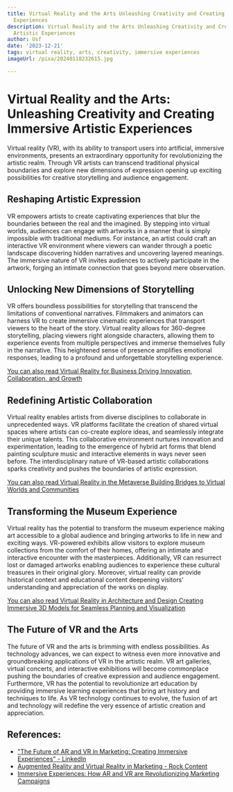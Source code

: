 ```yaml
---
title: Virtual Reality and the Arts Unleashing Creativity and Creating Immersive Artistic
  Experiences
description: Virtual Reality and the Arts Unleashing Creativity and Creating Immersive
  Artistic Experiences
author: Usf
date: '2023-12-21'
tags: virtual reality, arts, creativity, immersive experiences
imageUrl: /pixa/20240118232615.jpg

---
```

# Virtual Reality and the  Arts: Unleashing Creativity  and Creating Immersive Artistic Experiences

Virtual reality (VR), with its ability  to transport  users into artificial, immersive environments, presents an extraordinary  opportunity for revolutionizing the artistic realm. Through VR  artists  can transcend traditional physical boundaries and explore  new dimensions of expression opening up exciting possibilities  for creative storytelling and audience engagement.

## Reshaping  Artistic Expression

VR empowers artists to create captivating experiences that blur the boundaries between the real  and the imagined. By stepping into  virtual worlds,  audiences  can engage with artworks in a manner that is simply impossible  with traditional mediums. For instance, an artist could craft an interactive VR environment where viewers can wander through a poetic landscape discovering hidden narratives and uncovering layered meanings. The immersive nature  of  VR  invites audiences to actively participate in the artwork, forging an intimate connection that goes beyond mere observation.

##  Unlocking  New Dimensions of Storytelling

VR offers boundless possibilities  for storytelling that transcend the limitations of conventional narratives.  Filmmakers and animators can harness VR to create immersive cinematic experiences that transport viewers to the heart of the story. Virtual reality allows for 360-degree storytelling, placing viewers right  alongside characters, allowing them  to experience events from multiple perspectives and immerse themselves fully in the narrative. This heightened  sense of presence amplifies emotional responses, leading  to a profound and unforgettable storytelling experience.

[You can also read Virtual Reality for Business Driving Innovation, Collaboration, and Growth](Virtual%20Reality%20for%20Business%20Driving%20Innovation%2C%20Collaboration%2C%20and%20Growth)


## Redefining Artistic Collaboration

Virtual reality  enables artists from diverse  disciplines to collaborate  in unprecedented ways. VR platforms facilitate the creation of shared virtual spaces where artists can co-create explore ideas, and seamlessly integrate their unique talents. This  collaborative environment nurtures innovation and experimentation, leading to the emergence of hybrid  art forms that blend painting sculpture music and interactive elements in ways never  seen before. The interdisciplinary nature of VR-based artistic collaborations sparks creativity and pushes the boundaries of artistic expression.

[You  can also read Virtual Reality in the Metaverse Building Bridges to Virtual Worlds and Communities](Virtual%20Reality%20in%20the%20Metaverse%20Building%20Bridges%20to%20Virtual%20Worlds%20and%20Communities)


## Transforming the Museum Experience

Virtual reality  has the potential to transform the museum experience making art accessible  to  a global audience and bringing artworks to life in new and exciting ways. VR-powered exhibits allow visitors to explore museum  collections  from the comfort of  their homes, offering  an intimate and interactive encounter with the masterpieces. Additionally, VR can resurrect lost or damaged  artworks enabling audiences to experience these cultural treasures in their  original glory. Moreover, virtual reality can provide historical context and educational content deepening  visitors' understanding and appreciation of the works on display.

[You can also read Virtual Reality in Architecture and Design Creating Immersive 3D Models for Seamless Planning and Visualization](Virtual%20Reality%20in%20Architecture%20and%20Design%20Creating%20Immersive%203D%20Models%20for%20Seamless%20Planning%20and%20Visualization)


## The Future  of VR and  the  Arts

The future of VR and the arts is brimming with endless possibilities. As technology advances, we can expect to witness even more innovative and groundbreaking applications of VR in the artistic realm.  VR art galleries, virtual concerts, and interactive exhibitions will  become commonplace pushing the boundaries of  creative expression and audience engagement. Furthermore, VR has the potential to revolutionize art education  by providing immersive learning experiences that bring art history and techniques  to life. As VR technology continues to evolve, the fusion of  art and technology will redefine  the very essence of artistic  creation and appreciation.

## References:
- ["The Future of AR and VR in Marketing: Creating Immersive Experiences" - LinkedIn](https://www.linkedin.com/pulse/future-ar-vr-marketing-creating-immersive-experiences-jalal-umer-ius9e?trk=article-ssr-frontend-pulse_more-articles_related-content-card)
- [Augmented Reality and Virtual Reality in Marketing - Rock Content](https://rockcontent.com/blog/virtual-and-augmented-reality-in-marketing/)
- [Immersive Experiences: How AR and VR are Revolutionizing Marketing Campaigns](https://www.linkedin.com/pulse/immersive-experiences-how-ar-vr-revolutionizing-marketing-campaigns)

